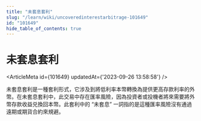 ```yaml
---
title: "未套息套利"
slug: "/learn/wiki/uncoveredinterestarbitrage-101649"
id: "101649"
hide_table_of_contents: true
---
```



# 未套息套利

<ArticleMeta id={101649} updatedAt={'2023-09-26 13:58:58'} />
<div className='border-solid border-b border-t-0 my-4 border-[var(--ifm-color-gray-300)]' />

未套息套利是一種套利形式，它涉及到將低利率本幣轉換為提供更高存款利率的外幣。在未套息套利中，此交易中存在匯率風險，因為投資者或投機者將來需要將外幣存款收益兑換回本幣。此套利中的 “未套息” 一詞指的是這種匯率風險沒有通過遠期或期貨合約來規避。
